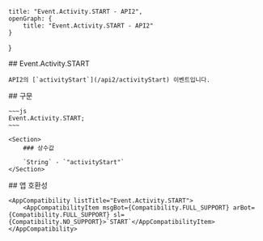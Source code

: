 
    title: "Event.Activity.START - API2",
    openGraph: {
        title: "Event.Activity.START - API2"
    }
}

<Section>
    ## Event.Activity.START

    API2의 [`activityStart`](/api2/activityStart) 이벤트입니다.
</Section>
<Section>
    ## 구문

    ~~~js
    Event.Activity.START;
    ~~~

    <Section>
        ### 상수값

        `String` - `"activityStart"`
    </Section>
</Section>
<Section>
    ## 앱 호환성

    <AppCompatibility listTitle="Event.Activity.START">
        <AppCompatibilityItem msgBot={Compatibility.FULL_SUPPORT} arBot={Compatibility.FULL_SUPPORT} sl={Compatibility.NO_SUPPORT}>`START`</AppCompatibilityItem>
    </AppCompatibility>
</Section>